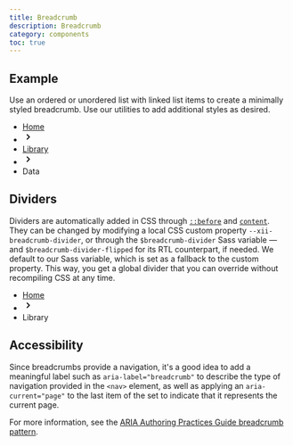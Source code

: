 ```yaml
---
title: Breadcrumb
description: Breadcrumb
category: components
toc: true
---
```



## Example

Use an ordered or unordered list with linked list items to create a minimally styled breadcrumb. Use our utilities to add additional styles as desired.

<Snippet lang="html">
    <nav aria-label="Breadcrumb">
      <ul class="breadcrumb">
        <li class="item"><a href="#" class="link">Home</a></li>
        <li class="item">
            <svg width="20" height="20" xmlns="http://www.w3.org/2000/svg" viewBox="0 0 20 20" fill="currentColor" aria-hidden="true">
               <path fill-rule="evenodd" d="M7.293 14.707a1 1 0 010-1.414L10.586 10 7.293 6.707a1 1 0 011.414-1.414l4 4a1 1 0 010 1.414l-4 4a1 1 0 01-1.414 0z" clip-rule="evenodd" />
            </svg>
        </li>
        <li class="item"><a href="#" class="link">Library</a></li>
        <li class="item">
            <svg width="20" height="20" xmlns="http://www.w3.org/2000/svg" viewBox="0 0 20 20" fill="currentColor" aria-hidden="true">
               <path fill-rule="evenodd" d="M7.293 14.707a1 1 0 010-1.414L10.586 10 7.293 6.707a1 1 0 011.414-1.414l4 4a1 1 0 010 1.414l-4 4a1 1 0 01-1.414 0z" clip-rule="evenodd" />
            </svg>
        </li>
        <li class="item active" aria-current="page">Data</li>
      </ul>
    </nav>
</Snippet>

## Dividers

Dividers are automatically added in CSS through [`::before`](https://developer.mozilla.org/en-US/docs/Web/CSS/::before) and [`content`](https://developer.mozilla.org/en-US/docs/Web/CSS/content). They can be changed by modifying a local CSS custom property `--xii-breadcrumb-divider`, or through the `$breadcrumb-divider` Sass variable — and `$breadcrumb-divider-flipped` for its RTL counterpart, if needed. We default to our Sass variable, which is set as a fallback to the custom property. This way, you get a global divider that you can override without recompiling CSS at any time.

<Snippet lang="html">
    <nav aria-label="breadcrumb">
      <ul class="breadcrumb">
        <li class="item"><a href="#" class="link">Home</a></li>
        <li class="item">
            <svg width="20" height="20" xmlns="http://www.w3.org/2000/svg" viewBox="0 0 20 20" fill="currentColor" aria-hidden="true">
                <path fill-rule="evenodd" d="M7.293 14.707a1 1 0 010-1.414L10.586 10 7.293 6.707a1 1 0 011.414-1.414l4 4a1 1 0 010 1.414l-4 4a1 1 0 01-1.414 0z" clip-rule="evenodd" />
            </svg>
        </li>
        <li class="item active" aria-current="page">Library</li>
      </ul>
    </nav>
</Snippet>

## Accessibility

Since breadcrumbs provide a navigation, it's a good idea to add a meaningful label such as `aria-label="breadcrumb"` to describe the type of navigation provided in the `<nav>` element, as well as applying an `aria-current="page"` to the last item of the set to indicate that it represents the current page.

For more information, see the [ARIA Authoring Practices Guide breadcrumb pattern](https://www.w3.org/WAI/ARIA/apg/patterns/breadcrumb/).
